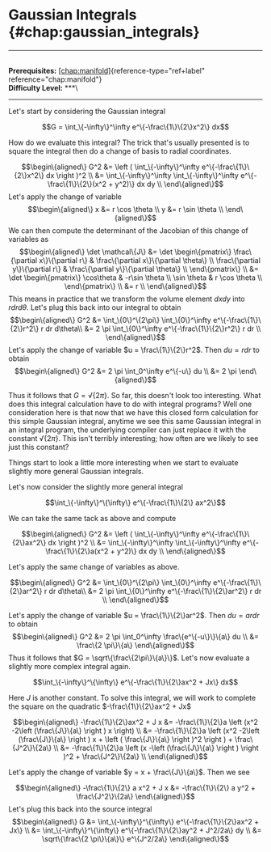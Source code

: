 # Gaussian Integrals \{#chap:gaussian_integrals\}

------------------------------------------------------------------------

\
**Prerequisites:**
[\[chap:manifold\]](#chap:manifold)\{reference-type="ref+label"
reference="chap:manifold"\}\
**Difficulty Level:** \*\*\*\

------------------------------------------------------------------------

Let's start by considering the Gaussian integral

$$G = \int_\{-\infty\}^\infty e^\{-\frac\{1\}\{2\}x^2\} dx$$

How do we evaluate this integral? The trick that's usually presented is
to square the integral then do a change of basis to radial coordinates.

$$\begin\{aligned\}
    G^2 &= \left ( \int_\{-\infty\}^\infty e^\{-\frac\{1\}\{2\}x^2\} dx \right )^2 \\
    &= \int_\{-\infty\}^\infty \int_\{-\infty\}^\infty e^\{-\frac\{1\}\{2\}(x^2 + y^2)\} dx dy \\
\end\{aligned\}$$ Let's apply the change of variable $$\begin\{aligned\}
    x &= r \cos \theta \\
    y &= r \sin \theta \\
\end\{aligned\}$$ We can then compute the determinant of the Jacobian of
this change of variables as $$\begin\{aligned\}
\det \mathcal\{J\} &= \det \begin\{pmatrix\}
    \frac\{\partial x\}\{\partial r\} & \frac\{\partial x\}\{\partial \theta\} \\
    \frac\{\partial y\}\{\partial r\} & \frac\{\partial y\}\{\partial \theta\} \\
    \end\{pmatrix\} \\
    &= \det \begin\{pmatrix\}
    \cos\theta & -r\sin \theta \\
    \sin \theta & r \cos \theta \\
\end\{pmatrix\} \\
&= r \\
\end\{aligned\}$$ This means in practice that we transform the volume
element $dx dy$ into $r dr d\theta$. Let's plug this back into our
integral to obtain $$\begin\{aligned\}
    G^2 &= \int_\{0\}^\{2\pi\} \int_\{0\}^\infty e^\{-\frac\{1\}\{2\}r^2\} r dr d\theta\\
    &= 2 \pi \int_\{0\}^\infty e^\{-\frac\{1\}\{2\}r^2\} r dr \\
\end\{aligned\}$$ Let's apply the change of variable $u = \frac\{1\}\{2\}r^2$.
Then $du = r dr$ to obtain $$\begin\{aligned\}
    G^2 &= 2 \pi \int_0^\infty e^\{-u\} du \\
    &= 2 \pi
\end\{aligned\}$$

Thus it follows that $G = \sqrt\{2 \pi\}$. So far, this doesn't look too
interesting. What does this integral calculation have to do with
integral programs? Well one consideration here is that now that we have
this closed form calculation for this simple Gaussian integral, anytime
we see this same Gaussian integral in an integral program, the
underlying compiler can just replace it with the constant
$\sqrt\{2 \pi\}$. This isn't terribly interesting; how often are we likely
to see just this constant?

Things start to look a little more interesting when we start to evaluate
slightly more general Gaussian integrals.

Let's now consider the slightly more general integral

$$\int_\{-\infty\}^\{\infty\} e^\{-\frac\{1\}\{2\} ax^2\}$$

We can take the same tack as above and compute

$$\begin\{aligned\}
    G^2 &= \left ( \int_\{-\infty\}^\infty e^\{-\frac\{1\}\{2\}ax^2\} dx \right )^2 \\
    &= \int_\{-\infty\}^\infty \int_\{-\infty\}^\infty e^\{-\frac\{1\}\{2\}a(x^2 + y^2)\} dx dy \\
\end\{aligned\}$$

Let's apply the same change of variables as above.

$$\begin\{aligned\}
    G^2 &= \int_\{0\}^\{2\pi\} \int_\{0\}^\infty e^\{-\frac\{1\}\{2\}ar^2\} r dr d\theta\\
    &= 2 \pi \int_\{0\}^\infty e^\{-\frac\{1\}\{2\}ar^2\} r dr \\
\end\{aligned\}$$

Let's apply the change of variable $u = \frac\{1\}\{2\}ar^2$. Then
$du = ar dr$ to obtain $$\begin\{aligned\}
    G^2 &= 2 \pi \int_0^\infty \frac\{e^\{-u\}\}\{a\} du \\
    &= \frac\{2 \pi\}\{a\}
\end\{aligned\}$$ Thus it follows that $G = \sqrt\{\frac\{2\pi\}\{a\}\}$. Let's
now evaluate a slightly more complex integral again.

$$\int_\{-\infty\}^\{\infty\} e^\{-\frac\{1\}\{2\}ax^2 + Jx\} dx$$

Here $J$ is another constant. To solve this integral, we will work to
complete the square on the quadratic $-\frac\{1\}\{2\}ax^2 + Jx$

$$\begin\{aligned\}
    -\frac\{1\}\{2\}ax^2 + J x &= -\frac\{1\}\{2\}a \left (x^2 -2\left (\frac\{J\}\{a\} \right ) x \right) \\
    &= -\frac\{1\}\{2\}a \left (x^2 -2\left (\frac\{J\}\{a\} \right ) x + \left ( \frac\{J\}\{a\} \right )^2 \right ) + \frac\{J^2\}\{2a\} \\
    &= -\frac\{1\}\{2\}a \left (x -\left (\frac\{J\}\{a\} \right ) \right )^2 + \frac\{J^2\}\{2a\} \\
\end\{aligned\}$$

Let's apply the change of variable $y = x + \frac\{J\}\{a\}$. Then we see

$$\begin\{aligned\}
    -\frac\{1\}\{2\} a x^2 + J x &= -\frac\{1\}\{2\} a y^2 + \frac\{J^2\}\{2a\}
\end\{aligned\}$$ Let's plug this back into the source integral
$$\begin\{aligned\}
    G &= \int_\{-\infty\}^\{\infty\} e^\{-\frac\{1\}\{2\}ax^2 + Jx\} \\
    &= \int_\{-\infty\}^\{\infty\} e^\{-\frac\{1\}\{2\}ay^2 + J^2/2a\} dy \\
    &= \sqrt\{\frac\{2 \pi\}\{a\}\} e^\{J^2/2a\}
\end\{aligned\}$$
